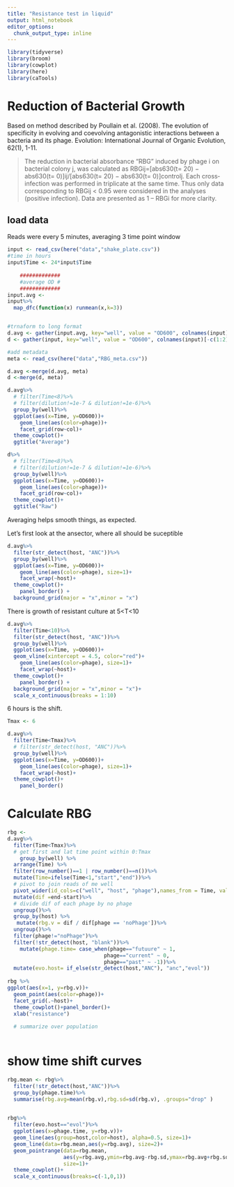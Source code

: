 ```yaml
---
title: "Resistance test in liquid"
output: html_notebook
editor_options: 
  chunk_output_type: inline
---
```


```r
library(tidyverse)
library(broom)
library(cowplot)
library(here)
library(caTools)
```

# Reduction of Bacterial Growth 
Based on method described by Poullain et al. (2008). The evolution of specificity in evolving and coevolving antagonistic interactions between a bacteria and its phage. Evolution: International Journal of Organic Evolution, 62(1), 1-11.

>  The reduction in bacterial absorbance “RBG” induced by phage i on bacterial colony j, was calculated as RBGij=[abs630(t= 20) − abs630(t= 0)]ij/[abs630(t= 20) − abs630(t= 0)]controlj. Each cross‐infection was performed in triplicate at the same time. Thus only data corresponding to RBGij < 0.95 were considered in the analyses (positive infection). Data are presented as 1 – RBGi for more clarity.  

## load data  
Reads were every 5 minutes, averaging 3 time point window

```r
input <- read_csv(here("data","shake_plate.csv"))
#time in hours
input$Time <- 24*input$Time
    
    #############
    #average OD #
    #############
input.avg <- 
input%>%
  map_dfc(function(x) runmean(x,k=3))


#trnaform to long format
d.avg <- gather(input.avg, key="well", value = "OD600", colnames(input)[-c(1:2)])
d <- gather(input, key="well", value = "OD600", colnames(input)[-c(1:2)])

#add metadata
meta <- read_csv(here("data","RBG_meta.csv"))

d.avg <-merge(d.avg, meta)
d <-merge(d, meta)

d.avg%>%
  # filter(Time<8)%>%
  # filter(dilution!=1e-7 & dilution!=1e-6)%>%
  group_by(well)%>%
  ggplot(aes(x=Time, y=OD600))+
    geom_line(aes(color=phage))+
    facet_grid(row~col)+
  theme_cowplot()+
  ggtitle("Average")

d%>%
  # filter(Time<8)%>%
  # filter(dilution!=1e-7 & dilution!=1e-6)%>%
  group_by(well)%>%
  ggplot(aes(x=Time, y=OD600))+
    geom_line(aes(color=phage))+
    facet_grid(row~col)+
  theme_cowplot()+
  ggtitle("Raw")

```

Averaging helps smooth things, as expected. 

Let's first look at the ansector, where all should be suceptible

```r
d.avg%>%
  filter(str_detect(host, "ANC"))%>%
  group_by(well)%>%
  ggplot(aes(x=Time, y=OD600))+
    geom_line(aes(color=phage), size=1)+
    facet_wrap(~host)+
  theme_cowplot()+
    panel_border() +
  background_grid(major = "x",minor = "x")

```

There is growth of resistant culture at 5<T<10

```r
d.avg%>%
  filter(Time<10)%>%
  filter(str_detect(host, "ANC"))%>%
  group_by(well)%>%
  ggplot(aes(x=Time, y=OD600))+
  geom_vline(xintercept = 4.5, color="red")+
    geom_line(aes(color=phage), size=1)+
    facet_wrap(~host)+
  theme_cowplot()+
    panel_border() +
  background_grid(major = "x",minor = "x")+
  scale_x_continuous(breaks = 1:10)
```

6 hours is the shift.
```r
Tmax <- 6
```

```r
d.avg%>%
  filter(Time<Tmax)%>%
  # filter(str_detect(host, "ANC"))%>%
  group_by(well)%>%
  ggplot(aes(x=Time, y=OD600))+
    geom_line(aes(color=phage), size=1)+
    facet_wrap(~host)+
  theme_cowplot()+
    panel_border() 
```

# Calculate RBG

```r
rbg <-  
d.avg%>%
  filter(Time<Tmax)%>%
  # get first and lat time point within 0:Tmax
    group_by(well) %>%
  arrange(Time) %>%
  filter(row_number()==1 | row_number()==n())%>%
  mutate(Time=ifelse(Time<1,"start","end"))%>%
  # pivot to join reads of me well
  pivot_wider(id_cols=c("well", "host", "phage"),names_from = Time, values_from=OD600)%>%
  mutate(dif =end-start)%>%
  # divide dif of each phage by no phage
  ungroup()%>%
  group_by(host) %>%
   mutate(rbg.v = dif / dif[phage == 'noPhage'])%>%
  ungroup()%>%
  filter(phage!="noPhage")%>%
  filter(!str_detect(host, "blank"))%>%
    mutate(phage.time= case_when(phage=="futuure" ~ 1,
                               phage=="current" ~ 0,
                               phage=="past" ~ -1))%>%
  mutate(evo.host= if_else(str_detect(host,"ANC"), "anc","evol"))
  
rbg %>%   
ggplot(aes(x=1, y=rbg.v))+
  geom_point(aes(color=phage))+
  facet_grid(.~host)+
  theme_cowplot()+panel_border()+
  xlab("resistance")
  
  # summarize over population
  
```

# show time shift curves
```r
rbg.mean <- rbg%>%
  filter(!str_detect(host,"ANC"))%>%
  group_by(phage.time)%>%
  summarise(rbg.avg=mean(rbg.v),rbg.sd=sd(rbg.v), .groups="drop" )
  

rbg%>%
  filter(evo.host=="evol")%>%
  ggplot(aes(x=phage.time, y=rbg.v))+
  geom_line(aes(group=host,color=host), alpha=0.5, size=1)+
  geom_line(data=rbg.mean,aes(y=rbg.avg), size=2)+
  geom_pointrange(data=rbg.mean,
                  aes(y=rbg.avg,ymin=rbg.avg-rbg.sd,ymax=rbg.avg+rbg.sd),
                  size=1)+
  theme_cowplot()+
  scale_x_continuous(breaks=c(-1,0,1))
```



<!-- * It seems like there is a phage contamination in a few of the control wells: A7, E7 and C12   -->
<!-- * Well H8 may have not recieved phage. -->
<!-- I will remove those wells:   -->
<!-- ```{r} -->
<!-- contam.wells <- c("A7", "E7" , "C12", "H8") -->
<!-- d <-  -->
<!--   d%>% -->
<!--   filter(!well %in%contam.wells) -->

<!-- meta <-  -->
<!--   meta%>% -->
<!--   filter(!well %in%contam.wells) -->
<!-- ``` -->




<!-- ## Calculating the viruence index  -->
<!-- Folowing Storms et. al.   -->
<!-- *1. establish limit of integration* -->
<!-- *"It is important to stress how the establishment of the limit of integration plays a significant role in the assessment of virulence. This limit should be set as the onset of stationary phase in the phage-free control. This provides a consistent reference for integration that can be easily identified for any phage–host system and restricts measurements to the period of cell growth—a necessary condition for productive infection for many phages.47 Moreover, it ensures that the range of the virulence measurements is well distributed, as discussed hereunder. In general, we recommend establishing the limit of integration as the time at which the slope of OD630 over time reaches ≤0.03 h."* -->

<!-- ### Determining the integration limit -->
<!-- Doing this can be done in 2 ways:   -->
<!-- A.using 'growthcurver' to find no-phage carying capacity (k) -->
<!-- ```{r} -->
<!-- library(growthcurver) -->

<!-- k.noPHI <-  -->
<!--   input[input$Time<8,]%>% -->
<!--   select(c("Time", meta$well[meta$phage=="noPHI"]))%>% -->
<!--   SummarizeGrowthByPlate(., bg_correct = "none")%>% -->
<!--   select("sample","k") -->
<!-- colnames(k.noPHI) <- c("well" ,"k")  -->


<!-- k.noPHI$Time.k <- NA -->
<!-- for(i in seq(k.noPHI$well)){ -->
<!--   w <- k.noPHI$well[i] -->
<!--   k <- k.noPHI$k[i] -->
<!--   tmp <-  -->
<!--     d%>% -->
<!--     filter(well==w) -->
<!--   k.noPHI$Time.k[i] <- -->
<!--     tmp$Time[which(tmp$OD600>k)[1]] -->

<!-- } -->
<!-- rm(tmp, i,w,k) -->
<!-- int.limit <- median(k.noPHI$Time.k, na.rm = TRUE) -->
<!-- int.limit -->
<!-- ``` -->

<!-- B. by visual inspection of plots   -->
<!-- First I will look at the change in OD over time. Storms et al. reccomend *establishing the limit of integration as the time at which the slope of OD630 over time reaches ≤0.03 h*   -->
<!-- ```{r} -->
<!-- time.diff <- diff(d$Time[1:2]) -->

<!-- d %>%  -->
<!--   filter(phage=="noPHI")%>% -->
<!--   split(.$well)%>%  -->
<!--   map_df("OD600")%>% -->
<!--   map_df(diff)%>% -->
<!--     map_df(function(x) x/time.diff)-> tmp -->

<!-- matplot(x= unique(d$Time)[-60],tmp, type="l", ylab = "OD/Time diff") -->
<!-- abline(h=0.03, col="red", lwd=3) -->
<!-- abline(v=c(1:floor(max(d$Time))), col="grey") -->

<!-- ``` -->

<!-- Both methods show that at integrating limit should be at ~ 4 hours. That is what I will set. How does that look?   -->
<!-- ```{r} -->
<!-- int.limit <- 4 -->

<!-- d%>% -->
<!--   filter(phage=="noPHI")%>% -->
<!--   filter(Time<int.limit)%>% -->
<!--   ggplot(aes(x=Time, y=OD600))+ -->
<!--   geom_line(data=filter(d,phage=="noPHI"), color="grey", size=1)+ -->
<!--   geom_line(aes(color=as.factor(dilution)), size=1)+ -->
<!--   # geom_hline(data=k.noPHI, aes(yintercept=k) )+ -->
<!--   facet_wrap(~well)+ -->
<!--   theme_cowplot()+ -->
<!--     theme(legend.position = "none") -->

<!-- ``` -->

<!-- not quite at stationery. Lets try an integration limit of T<5   -->
<!-- ```{r} -->
<!-- int.limit <- 5 -->

<!-- d%>% -->
<!--   filter(phage=="noPHI")%>% -->
<!--   filter(Time<int.limit)%>% -->
<!--   ggplot(aes(x=Time, y=OD600))+ -->
<!--   geom_line(data=filter(d,phage=="noPHI"), color="grey", size=1)+ -->
<!--   geom_line(aes(color=as.factor(dilution)), size=1)+ -->
<!--   # geom_hline(data=k.noPHI, aes(yintercept=k) )+ -->
<!--   facet_wrap(~well)+ -->
<!--   theme_cowplot()+ -->
<!--     theme(legend.position = "none") -->



<!-- ``` -->

<!-- I think that is better.   -->

<!-- ## Choosing the dilution range   -->
<!-- Need to make sure to use only dilutions in which all wells got phage.   -->
<!-- ```{r} -->
<!-- phage.vol <- 0.1 #ml -->
<!-- init.titer <- 1.5e11 #PFU/ml -->
<!-- max.dilut <- 1/(init.titer*phage.vol) -->
<!-- #-# verify visualy -->
<!-- d%>% -->
<!--   filter(host != "Blank")%>% -->
<!--   # filter(Time<int.limit)%>% -->
<!--   filter(phage!="noPHI")%>% -->
<!--   # filter(dilution<=max.dilut)%>% -->
<!--   ggplot(aes(x=Time, y=OD600))+ -->
<!--   geom_line(aes(color=well), size=1)+ -->
<!--   facet_grid(dilution~interaction(host, phage))+ -->
<!--   theme_cowplot()+ -->
<!--     theme(legend.position = "none") -->

<!-- ``` -->

<!-- All the dilutions can be used.  -->

<!-- ```{r} -->
<!-- # d%>% -->
<!-- #   filter(host != "Blank")%>% -->
<!-- #   # filter(Time<int.limit+1)%>% -->
<!-- #   # filter(phage!="noPHI")%>% -->
<!-- #   filter(dilution==1e-7 |dilution==1e-6 |dilution==1e-5)%>% -->
<!-- #   ggplot(aes(x=Time, y=OD600))+ -->
<!-- #   geom_line(aes(color=well), size=1)+ -->
<!-- #   facet_grid(dilution~interaction(host, phage))+ -->
<!-- #   theme_cowplot()+ -->
<!-- #     theme(legend.position = "none") -->
<!-- #  -->
<!-- # max.dilut <-1e-7 -->
<!-- ``` -->

<!-- Plot of lysis -->
<!-- ```{r} -->
<!-- d%>% -->
<!--   filter(host != "Blank")%>% -->
<!--   filter(dilution != "Blank")%>% -->
<!--   filter(Time<10)%>% -->
<!--   filter(!grepl("COL",dilution))%>% -->
<!--   # filter(phage!="noPHI")%>% -->
<!--   # filter(dilution<=max.dilut)%>% -->
<!--   ggplot(aes(x=Time, y=OD600))+ -->
<!--   geom_line(aes(group=well,color=host), size=1)+ -->
<!--   facet_wrap(~fct_rev(dilution))+ -->
<!--   theme_cowplot()+ -->
<!--   ggtitle("SPO1 infection by MOI (n=4)") -->
<!--     # theme(legend.position = "none") -->
<!-- ``` -->

<!-- ## Integrate the area under curve   -->
<!-- Storms et al.: *"areas underneath the optical density versus time curves were calculated using the trapezoid rule for each well, from the time of infection to the  time corresponding to the onset of stationary phase in the phage-free control* -->

<!-- ```{r} -->
<!-- library(caTools) #needed for trapezoids -->
<!-- meta$auc <- NA -->
<!-- for(i in seq(meta$well)){ -->
<!--   if(meta$host[i]=="Blank") next -->

<!--   tmp <-  -->
<!--     d%>% -->
<!--     filter(well==meta$well[i])%>% -->
<!--     filter(Time<=int.limit) -->
<!--   meta$auc[i] <- trapz(tmp$Time, tmp$OD600) -->

<!-- } -->
<!-- rm(tmp) -->

<!-- # summarize no phage control areas -->
<!-- sum.noPHI <-  -->
<!--   meta%>% -->
<!--     filter(host != "Blank")%>% -->
<!--     filter(phage=="noPHI")%>% -->
<!--     group_by(host, colony)%>% -->

<!--     summarise( A0=mean(auc), sd=sd(auc)) -->
<!-- # %>% -->
<!--   # ggplot(aes(colony, mean))+ -->
<!--   # geom_pointrange(aes(ymin=mean-sd, ymax=mean+sd))+ -->
<!--   # facet_wrap(~host) -->
<!-- vindex <- merge(meta, sum.noPHI) -->
<!-- vindex$Vi <- 1-(vindex$auc/vindex$A0) -->
<!-- vindex$log.moi <- log10(as.numeric(vindex$dilution)*1.5e11/2.5e7) -->
<!-- vindex%>% -->
<!--   filter(phage!="noPHI")%>% -->
<!--   group_by(host,colony, phage, log.moi)%>% -->
<!--   summarise( Virulence=mean(Vi), mn=min(Vi), mx=max(Vi), n=n())%>% -->
<!--   ggplot(aes(log.moi, Virulence, color=colony))+ -->
<!--            geom_pointrange(aes(ymin=mn, ymax=mx ), size=1)+ -->
<!--            geom_line(aes(group=colony), size=1)+ -->
<!--            facet_wrap(~interaction(phage, host), nrow=2)+ -->
<!--            theme_cowplot()+ -->
<!--   ggtitle("interaction(host,phage)") -->
<!-- ``` -->

<!-- ## summarize to single value index -->
<!-- Storms et al.: *The virulence index is defined as the area under the virulence curve (AP) divided by the theoretical maximum area under the virulence curve (Amax)* -->
<!-- **Vp = Ap / Amax**   -->
<!-- ```{r} -->
<!-- sum.phi <- vindex%>% -->
<!--   filter(phage!="noPHI")%>% -->
<!--   group_by(host,colony, phage)%>% -->
<!--   summarise(  n=n()) -->

<!-- sum.phi$Ap <- NA -->
<!-- sum.phi$Amax <- NA -->
<!-- for(i in seq(nrow(sum.phi))){ -->

<!--   tmp <-  -->
<!--     vindex%>% -->
<!--     filter(phage!="noPHI")%>% -->
<!--     filter(host==sum.phi$host[i])%>% -->
<!--     filter(colony==sum.phi$colony[i])%>% -->
<!--     filter(phage==sum.phi$phage[i])%>% -->
<!--     # filter(dilution>=max.dilut)%>% -->
<!--     arrange(log.moi) -->
<!--   sum.phi$Ap[i] <- trapz(tmp$log.moi, tmp$Vi) -->
<!--   sum.phi$Amax[i] <-  trapz(tmp$log.moi,rep(1, nrow(tmp))) -->

<!-- } -->

<!-- rm(tmp) -->
<!-- sum.phi$Vp <- sum.phi$Ap/sum.phi$Amax -->

<!-- sum.phi%>% -->
<!--   # filter(n==8)%>% -->
<!--   ggplot(aes(x=interaction(phage,host), y=Vp))+ -->
<!--   geom_boxplot(width=0.2)+ -->
<!--     geom_jitter(shape=21,#aes(shape=as.factor(colony)), -->
<!--               height=0, width=0.05,size=5, fill="grey", alpha=0.5)+ -->
<!--   # scale_shape_manual(values=c(15,16,22,21))+ -->
<!--   ylim(0,1)+ -->
<!--   theme_cowplot() -->
<!-- ``` -->

<!-- ## Stats   -->
<!-- ```{r} -->
<!-- summary(aov(Vp~host+colony, sum.phi  )) -->
<!-- ``` -->

<!-- # No Difference!!   -->


<!-- Nice plot -->
<!-- ```{r} -->
<!-- d%>% -->
<!--   filter(dilution != "Blank")%>% -->
<!--   filter(Time<10)%>% -->
<!--   filter(phage!="noPHI")%>% -->
<!--   # filter(dilution<=max.dilut)%>% -->
<!--   ggplot(aes(x=Time, y=OD600))+ -->
<!--   geom_line(aes(group=well,color=dilution), size=1)+ -->
<!--   facet_grid(host~colony)+ -->
<!--   theme_cowplot()+ -->
<!--     theme(legend.position = "bottom") -->
<!-- ``` -->

